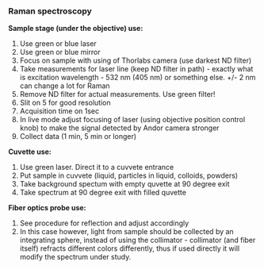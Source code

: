 ### Raman spectroscopy

__Sample stage (under the objective) use:__

  1. Use green or blue laser
  1. Use green or blue mirror
  2. Focus on sample with using of Thorlabs camera (use darkest ND filter)
  4. Take measurements for laser line (keep ND filter in path) - exactly what is excitation wavelength - 532 nm (405 nm) or something else. +/- 2 nm can change a lot for Raman
  3. Remove ND filter for actual measurements. Use green filter!
  5. Slit on 5 for good resolution
  6. Acquisition time on 1sec
  7. In live mode adjust focusing of laser (using objective position control knob) to make the signal detected by Andor camera stronger
  8. Collect data (1 min, 5 min or longer)
  

__Cuvette use:__

  1. Use green laser. Direct it to a cuvvete entrance
  2. Put sample in cuvvete (liquid, particles in liquid, colloids, powders)
  3. Take background spectum with empty quvette at 90 degree exit
  5. Take spectrum at 90 degree exit with filled quvette
  
__Fiber optics probe use:__

1. See procedure for reflection and adjust accordingly
2. In this case however, light from sample should be collected by an integrating sphere, instead of using the collimator - collimator (and fiber itself) refracts different colors differently, thus if used directly it will modify the spectrum under study. 
